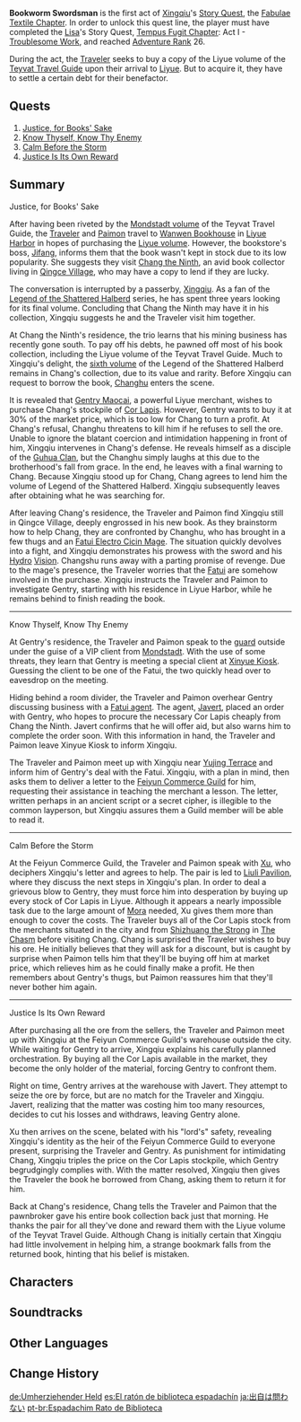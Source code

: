 {{Act Infobox
|image          = Story Card Fabulae Textile Chapter Act I.png
|type           = Story
|chapter        = Fabulae Textile Chapter
|actNum         = I
|character      = Xingqiu
|ARReq          = 26
|storyQuestReq  = [[Tempus Fugit Chapter]]: Act I - [[Troublesome Work]]
}}
'''Bookworm Swordsman''' is the first act of [[Xingqiu]]'s [[Story Quest]], the [[Fabulae Textile Chapter]]. In order to unlock this quest line, the player must have completed the [[Lisa]]'s Story Quest, [[Tempus Fugit Chapter]]: Act I - [[Troublesome Work]], and reached [[Adventure Rank]] 26.

During the act, the [[Traveler]] seeks to buy a copy of the Liyue volume of the [[Teyvat Travel Guide]] upon their arrival to [[Liyue]]. But to acquire it, they have to settle a certain debt for their benefactor.

==Quests==
#[[Justice, for Books' Sake]]
#[[Know Thyself, Know Thy Enemy]]
#[[Calm Before the Storm (Story Quest)|Calm Before the Storm]]
#[[Justice Is Its Own Reward]]

==Summary==
;Justice, for Books' Sake
After having been riveted by the [[Teyvat Travel Guide#Vol. 1|Mondstadt volume]] of the Teyvat Travel Guide, the [[Traveler]] and [[Paimon]] travel to [[Wanwen Bookhouse]] in [[Liyue Harbor]] in hopes of purchasing the [[Teyvat Travel Guide - Liyue|Liyue volume]]. However, the bookstore's boss, [[Jifang]], informs them that the book wasn't kept in stock due to its low popularity. She suggests they visit [[Chang the Ninth]], an avid book collector living in [[Qingce Village]], who may have a copy to lend if they are lucky.

The conversation is interrupted by a passerby, [[Xingqiu]]. As a fan of the [[Legend of the Shattered Halberd (I)|Legend of the Shattered Halberd]] series, he has spent three years looking for its final volume. Concluding that Chang the Ninth may have it in his collection, Xingqiu suggests he and the Traveler visit him together.

At Chang the Ninth's residence, the trio learns that his mining business has recently gone south. To pay off his debts, he pawned off most of his book collection, including the Liyue volume of the Teyvat Travel Guide. Much to Xingqiu's delight, the [[Legend of the Shattered Halberd (VI)|sixth volume]] of the Legend of the Shattered Halberd remains in Chang's collection, due to its value and rarity. Before Xingqiu can request to borrow the book, [[Changhu]] enters the scene.

It is revealed that [[Gentry Maocai]], a powerful Liyue merchant, wishes to purchase Chang's stockpile of [[Cor Lapis]]. However, Gentry wants to buy it at 30% of the market price, which is too low for Chang to turn a profit. At Chang's refusal, Changhu threatens to kill him if he refuses to sell the ore. Unable to ignore the blatant coercion and intimidation happening in front of him, Xingqiu intervenes in Chang's defense. He reveals himself as a disciple of the [[Guhua Clan]], but the Changhu simply laughs at this due to the brotherhood's fall from grace. In the end, he leaves with a final warning to Chang. Because Xingqiu stood up for Chang, Chang agrees to lend him the volume of Legend of the Shattered Halberd. Xingqiu subsequently leaves after obtaining what he was searching for.

After leaving Chang's residence, the Traveler and Paimon find Xingqiu still in Qingce Village, deeply engrossed in his new book. As they brainstorm how to help Chang, they are confronted by Changhu, who has brought in a few thugs and an [[Fatui Electro Cicin Mage]]. The situation quickly devolves into a fight, and Xingqiu demonstrates his prowess with the sword and his [[Hydro]] [[Vision]]. Changshu runs away with a parting promise of revenge. Due to the mage's presence, the Traveler worries that the [[Fatui]] are somehow involved in the purchase. Xingqiu instructs the Traveler and Paimon to investigate Gentry, starting with his residence in Liyue Harbor, while he remains behind to finish reading the book.
----
;Know Thyself, Know Thy Enemy
At Gentry's residence, the Traveler and Paimon speak to the [[Sturdy Wu|guard]] outside under the guise of a VIP client from [[Mondstadt]]. With the use of some threats, they learn that Gentry is meeting a special client at [[Xinyue Kiosk]]. Guessing the client to be one of the Fatui, the two quickly head over to eavesdrop on the meeting.

Hiding behind a room divider, the Traveler and Paimon overhear Gentry discussing business with a [[Fatui Pyro Agent|Fatui agent]]. The agent, [[Javert]], placed an order with Gentry, who hopes to procure the necessary Cor Lapis cheaply from Chang the Ninth. Javert confirms that he will offer aid, but also warns him to complete the order soon. With this information in hand, the Traveler and Paimon leave Xinyue Kiosk to inform Xingqiu.

The Traveler and Paimon meet up with Xingqiu near [[Yujing Terrace]] and inform him of Gentry's deal with the Fatui. Xingqiu, with a plan in mind, then asks them to deliver a letter to the [[Feiyun Commerce Guild]] for him, requesting their assistance in teaching the merchant a lesson. The letter, written perhaps in an ancient script or a secret cipher, is illegible to the common layperson, but Xingqiu assures them a Guild member will be able to read it.
----
;Calm Before the Storm
At the Feiyun Commerce Guild, the Traveler and Paimon speak with [[Xu]], who deciphers Xingqiu's letter and agrees to help. The pair is led to [[Liuli Pavilion]], where they discuss the next steps in Xingqiu's plan. In order to deal a grievous blow to Gentry, they must force him into desperation by buying up every stock of Cor Lapis in Liyue. Although it appears a nearly impossible task due to the large amount of [[Mora]] needed, Xu gives them more than enough to cover the costs. The Traveler buys all of the Cor Lapis stock from the merchants situated in the city and from [[Shizhuang the Strong]] in [[The Chasm (Area)|The Chasm]] before visiting Chang. Chang is surprised the Traveler wishes to buy his ore. He initially believes that they will ask for a discount, but is caught by surprise when Paimon tells him that they'll be buying off him at market price, which relieves him as he could finally make a profit. He then remembers about Gentry's thugs, but Paimon reassures him that they'll never bother him again.
----
;Justice Is Its Own Reward
After purchasing all the ore from the sellers, the Traveler and Paimon meet up with Xingqiu at the Feiyun Commerce Guild's warehouse outside the city. While waiting for Gentry to arrive, Xingqiu explains his carefully planned orchestration. By buying all the Cor Lapis available in the market, they become the only holder of the material, forcing Gentry to confront them.

Right on time, Gentry arrives at the warehouse with Javert. They attempt to seize the ore by force, but are no match for the Traveler and Xingqiu. Javert, realizing that the matter was costing him too many resources, decides to cut his losses and withdraws, leaving Gentry alone.

Xu then arrives on the scene, belated with his "lord's" safety, revealing Xingqiu's identity as the heir of the Feiyun Commerce Guild to everyone present, surprising the Traveler and Gentry. As punishment for intimidating Chang, Xingqiu triples the price on the Cor Lapis stockpile, which Gentry begrudgingly complies with. With the matter resolved, Xingqiu then gives the Traveler the book he borrowed from Chang, asking them to return it for him.

Back at Chang's residence, Chang tells the Traveler and Paimon that the pawnbroker gave his entire book collection back just that morning. He thanks the pair for all they've done and reward them with the Liyue volume of the Teyvat Travel Guide. Although Chang is initially certain that Xingqiu had little involvement in helping him, a strange bookmark falls from the returned book, hinting that his belief is mistaken.

==Characters==
{{Character Appearances|Bookworm Swordsman|type=Story Quest}}

==Soundtracks==
{{Soundtracks by Category Table|type=quest}}

==Other Languages==
{{Other Languages
|en      = Bookworm Swordsman
|zhs     = 江湖不问出处
|zhs_rm  = Jiānghú Bù Wèn Chūchù
|zht     = 江湖不問出處
|zht_rm  = Jiānghú Bù Wèn Chūchù
|zh_tl   = The Martial World Asks Not One's Origin
|zh_note = The phrase {{zh|s=江湖|t=江湖|rm=Jiānghú|tl={{w|Jianghu}}|lit=rivers and lakes}} refers to remote places ungovernable by the law, or the criminal underbelly of a society. The term was later popularized during the rise of {{w|Wuxia}} novels to refer to the milieu in which Wuxia stories of wandering heroes were set.
|ja      = 出自は問わない
|ja_rm   = Shutsuji wa Towanai
|ja_tl   = Undoubted Origin
|ko      = 강호의 출신 불문
|ko_rm   = Gangho-ui Chulsin Bulmun
|ko_tl   = World's Undoubted Origin
|es      = El ratón de biblioteca espadachín
|es_tl   = The Swordsman Library Mouse
|fr      = Un combattant féru de lecture
|fr_tl   = A Fighter Passionate About Reading
|ru      = Мечник, который любит читать
|ru_tl   = Swordsman Who Likes to Read
|th      = นักดาบหนอนหนังสือ
|th_rm   = Nak Dap Nonnangsue
|th_tl   = Bookworm Swordsman
|vi      = Giang Hồ Không Hỏi Xuất Thân
|vi_tl   = 
|de      = Umherziehender Held
|de_tl   = Wandering Hero
|id      = Knight Kutu Buku
|id_tl   = Bookworm Knight
|pt      = Espadachim Rato de Biblioteca
|pt_tl   = Swordsman Library Mouse
|pt_note = {{pt|Rato de Biblioteca|Library Mouse}} is a term used for a person who spends a lot of time in a library.
|tr      = Kitap Kurdu Kılıç Ustası
|tr_tl   = 
|it      = Lo spadaccino secchione
|it_tl   = 
}}

==Change History==
{{Change History|1.0}}

[[de:Umherziehender Held]]
[[es:El ratón de biblioteca espadachín]]
[[ja:出自は問わない]]
[[pt-br:Espadachim Rato de Biblioteca]]
